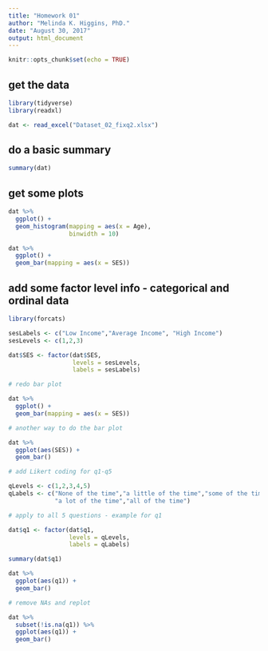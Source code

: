 ```yaml
---
title: "Homework 01"
author: "Melinda K. Higgins, PhD."
date: "August 30, 2017"
output: html_document
---
```


```r
knitr::opts_chunk$set(echo = TRUE)
```

## get the data

```r
library(tidyverse)
library(readxl)

dat <- read_excel("Dataset_02_fixq2.xlsx")
```

## do a basic summary

```r
summary(dat)
```

## get some plots

```r
dat %>%
  ggplot() + 
  geom_histogram(mapping = aes(x = Age), 
                 binwidth = 10)

dat %>%
  ggplot() +
  geom_bar(mapping = aes(x = SES))
```

## add some factor level info - categorical and ordinal data

```r
library(forcats)

sesLabels <- c("Low Income","Average Income", "High Income")
sesLevels <- c(1,2,3)

dat$SES <- factor(dat$SES, 
                  levels = sesLevels, 
                  labels = sesLabels)

# redo bar plot

dat %>%
  ggplot() +
  geom_bar(mapping = aes(x = SES))

# another way to do the bar plot

dat %>%
  ggplot(aes(SES)) +
  geom_bar()

# add Likert coding for q1-q5

qLevels <- c(1,2,3,4,5) 
qLabels <- c("None of the time","a little of the time","some of the time",
             "a lot of the time","all of the time") 

# apply to all 5 questions - example for q1

dat$q1 <- factor(dat$q1, 
                 levels = qLevels, 
                 labels = qLabels)

summary(dat$q1)

dat %>%
  ggplot(aes(q1)) +
  geom_bar()

# remove NAs and replot

dat %>%
  subset(!is.na(q1)) %>%
  ggplot(aes(q1)) +
  geom_bar()

```

